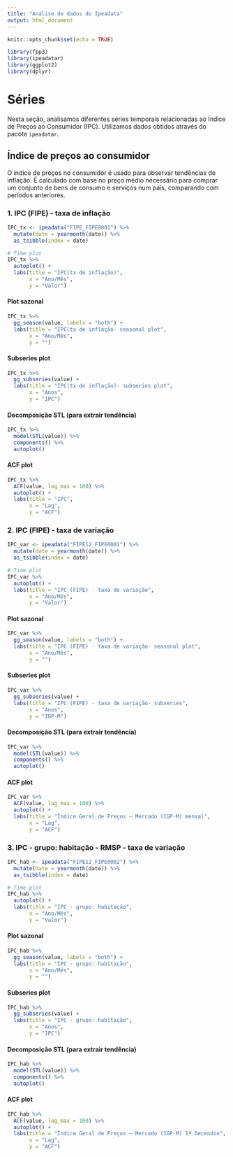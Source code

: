 ```yaml
---
title: "Análise de dados do Ipeadata"
output: html_document
---
```


```r
knitr::opts_chunk$set(echo = TRUE)
```

```r
library(fpp3)
library(ipeadatar)
library(ggplot2)
library(dplyr)
```

# Séries

Nesta seção, analisamos diferentes séries temporais relacionadas ao Índice de Preços ao Consumidor (IPC). Utilizamos dados obtidos através do pacote `ipeadatar`.

## Índice de preços ao consumidor

O índice de preços no consumidor é usado para observar tendências de inflação. É calculado com base no preço médio necessário para comprar um conjunto de bens de consumo e serviços num país, comparando com períodos anteriores. 

### 1. IPC (FIPE) - taxa de inflação

```r
IPC_tx <- ipeadata("FIPE_FIPE0001") %>% 
  mutate(date = yearmonth(date)) %>%
  as_tsibble(index = date)

# Time plot
IPC_tx %>% 
  autoplot() +
  labs(title = "IPC(tx de inflação)",
       x = "Ano/Mês",
       y = "Valor")
```

#### Plot sazonal

```r
IPC_tx %>% 
  gg_season(value, labels = "both") +
  labs(title = "IPC(tx de inflação- seasonal plot",
       x = "Ano/Mês",
       y = "")
```

#### Subseries plot

```r
IPC_tx %>% 
  gg_subseries(value) +
  labs(title = "IPC(tx de inflação)- subseries plot",
       x = "Anos",
       y = "IPC")
```

#### Decomposição STL (para extrair tendência)

```r
IPC_tx %>% 
  model(STL(value)) %>%
  components() %>%
  autoplot()
```

#### ACF plot

```r
IPC_tx %>% 
  ACF(value, lag_max = 100) %>%
  autoplot() + 
  labs(title = "IPC",
       x = "Lag",
       y = "ACF")
```

### 2. IPC (FIPE) - taxa de variação

```r
IPC_var <- ipeadata("FIPE12_FIPE0001") %>% 
  mutate(date = yearmonth(date)) %>%
  as_tsibble(index = date)

# Time plot
IPC_var %>% 
  autoplot() +
  labs(title = "IPC (FIPE) - taxa de variação",
       x = "Ano/Mês",
       y = "Valor")
```

#### Plot sazonal

```r
IPC_var %>% 
  gg_season(value, labels = "both") +
  labs(title = "IPC (FIPE) - taxa de variação- seasonal plot",
       x = "Ano/Mês",
       y = "")
```

#### Subseries plot

```r
IPC_var %>% 
  gg_subseries(value) +
  labs(title = "IPC (FIPE) - taxa de variação- subseries",
       x = "Anos",
       y = "IGP-M")
```

#### Decomposição STL (para extrair tendência)

```r
IPC_var %>% 
  model(STL(value)) %>%
  components() %>%
  autoplot()
```

#### ACF plot

```r
IPC_var %>% 
  ACF(value, lag_max = 100) %>%
  autoplot() + 
  labs(title = "Índice Geral de Preços – Mercado (IGP-M) mensal",
       x = "Lag",
       y = "ACF")
```

### 3. IPC - grupo: habitação - RMSP - taxa de variação

```r
IPC_hab <- ipeadata("FIPE12_FIPE0002") %>% 
  mutate(date = yearmonth(date)) %>%
  as_tsibble(index = date)

# Time plot
IPC_hab %>% 
  autoplot() +
  labs(title = "IPC - grupo: habitação",
       x = "Ano/Mês",
       y = "Valor")
```

#### Plot sazonal

```r
IPC_hab %>% 
  gg_season(value, labels = "both") +
  labs(title = "IPC - grupo: habitação",
       x = "Ano/Mês",
       y = "")
```

#### Subseries plot

```r
IPC_hab %>% 
  gg_subseries(value) +
  labs(title = "IPC - grupo: habitação",
       x = "Anos",
       y = "IPC")
```

#### Decomposição STL (para extrair tendência)

```r
IPC_hab %>% 
  model(STL(value)) %>%
  components() %>%
  autoplot()
```

#### ACF plot

```r
IPC_hab %>% 
  ACF(value, lag_max = 100) %>%
  autoplot() + 
  labs(title = "Índice Geral de Preços – Mercado (IGP-M) 1º Decendio",
       x = "Lag",
       y = "ACF")
```
